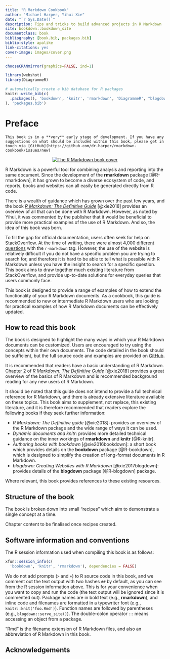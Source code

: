 ```yaml
--- 
title: "R Markdown Cookbook"
author: "Michael Harper, Yihui Xie"
date: "`r Sys.Date()`"
description: Tips and tricks to build advanced projects in R Markdown
site: bookdown::bookdown_site
documentclass: book
bibliography: [book.bib, packages.bib]
biblio-style: apalike
link-citations: yes
cover-image: images/cover.png
---
```


```r
chooseCRANmirror(graphics=FALSE, ind=1)

library(webshot)
library(DiagrammeR)
```


```r
# automatically create a bib database for R packages
knitr::write_bib(c(
  .packages(), 'bookdown', 'knitr', 'rmarkdown', 'DiagrammeR', "blogdown"
), 'packages.bib')
```

# Preface {-}

```block2
This book is in a **very** early stage of development. If you have any suggestions on what should be included within this book, please get in touch via [GitHub](https://github.com/dr-harper/rmarkdown-cookbook/issues/new)
```

<p style="text-align: center;"><a href=""><img src="images/cover.png" alt="The R Markdown book cover" /></a></p>

R Markdown is a powerful tool for combining analysis and reporting into the same document. Since the development of the **rmarkdown** package [@R-rmarkdown], it has grown to become a diverse ecosystem of code, and reports, books and websites can all easily be generated directly from R code.

There is a wealth of guidance which has grown over the past few years, and the book [*R Markdown: The Definitive Guide*](https://bookdown.org/yihui/rmarkdown/) [@xie2018] provides an overview of all that can be done with R Markdown. However, as noted by Yihui, it was commented by the publisher that it would be beneficial to provide more practical examples of the use of R Markdown. And so, the idea of this book was born.

To fill the gap for official documentation, users often seek for help on StackOverflow. At the time of writing, there were almost 4,000 [different questions](https://stackoverflow.com/questions/tagged/r-markdown) with the `r-markdown` tag. However, the use of the website is  relatively difficult if you do not have a specific problem you are trying to search for, and therefore it is hard to be able to tell what is possible with R Markdown unless you have the insight to search for a specific question. This book aims to draw together much existing literature from StackOverflow, and provide up-to-date solutions for everyday queries that users commonly face.

This book is designed to provide a range of examples of how to extend the functionality of your R Markdown documents. As a cookbook, this guide is recommended to new or intermediate R Markdown users who are looking for practical examples of how R Markdown documents can be effectively updated.

## How to read this book  {-}

The book is designed to highlight the many ways in which your R Markdown documents can be customized. Users are encouraged to try using the concepts within their own documents. The code detailed in the book should be sufficient, but the full source code and examples are provided on [GitHub](https://github.com/mikey-harper/rmarkdown-cookbook).

It is recommended that readers have a basic understanding of R Markdown. [Chapter 2](https://bookdown.org/yihui/rmarkdown/basics.html) of [*R Markdown: The Definitive Guide*](https://bookdown.org/yihui/rmarkdown/) [@xie2018] provides a great overview of the basics of R Markdown and is recommended background reading for any new users of R Markdown.

It should be noted that this guide does not intend to provide a full technical reference for R Markdown, and there is already extensive literature available on these topics. This book aims to supplement, not replace, this existing literature, and it is therefore recommended that readers explore the following books if they seek further information:

- *R Markdown: The Definitive guide* [@xie2018]: provides an overview of the R Markdown package and the wide range of ways it can be used.
- *Dynamic documents and knitr*: provides more detailed technical guidance on the inner workings of **rmarkdown** and **knitr** [@R-knitr].
- *Authoring books with bookdown* [@xie2016bookdown]: a short book which provides details on the **bookdown** package [@R-bookdown], which is designed to simplify the creation of long-format documents in R Markdown.
- *blogdown: Creating Websites with R Markdown* [@xie2017blogdown]: provides details of the **blogdown** package [@R-blogdown] package.

Where relevant, this book provides references to these existing resources.

## Structure of the book {-}

The book is broken down into small "recipes" which aim to demonstrate a single concept at a time.

Chapter content to be finalised once recipes created.

## Software information and conventions {#software-info .unnumbered}

The R session information used when compiling this book is as follows:

```r
xfun::session_info(c(
  'bookdown', 'knitr', 'rmarkdown'), dependencies = FALSE)
```

We do not add prompts (`>` and `+`) to R source code in this book, and we comment out the text output with two hashes `##` by default, as you can see from the R session information above. This is for your convenience when you want to copy and run the code (the text output will be ignored since it is commented out). Package names are in bold text (e.g., **rmarkdown**), and inline code and filenames are formatted in a typewriter font (e.g., `knitr::knit('foo.Rmd')`). Function names are followed by parentheses (e.g., `blogdown::serve_site()`). The double-colon operator `::` means accessing an object from a package.

"Rmd" is the filename extension of R Markdown files, and also an abbreviation of R Markdown in this book.

## Acknowledgements {-}
